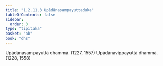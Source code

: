 ```yaml
---
title: "1.2.11.3 Upādānasampayuttaduka"
tableOfContents: false
sidebar:
  order: 3
type: "tipitaka"
basket: "ab"
book: "dhs"
---
```



<DynamicBreadcrumb />

<Division number="93" book="dhs">

<Paragraph number="219" book="dhs">
Upādānasampayuttā dhammā. (<Emphasis>1227, 1557</Emphasis>)
</Paragraph>

<Paragraph number="220" book="dhs">
Upādānavippayuttā dhammā. (<Emphasis>1228, 1558</Emphasis>)
</Paragraph>
</Division>